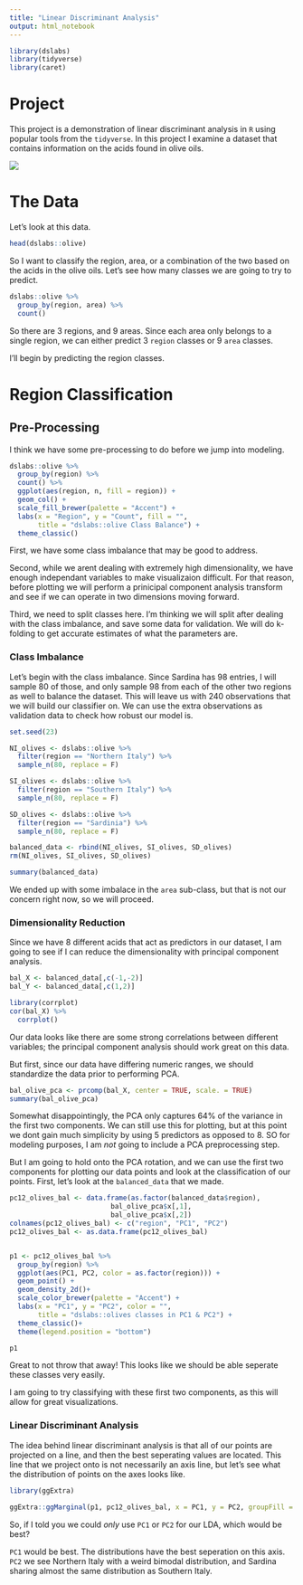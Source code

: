 ```yaml
---
title: "Linear Discriminant Analysis"
output: html_notebook
---
```




```r
library(dslabs)
library(tidyverse)
library(caret)
```

# Project

This project is a demonstration of linear discriminant analysis in `R` using popular tools from the `tidyverse`. In this project I examine a dataset that contains information on the acids found in olive oils.

![](https://cdn.drweil.com/wp-content/uploads/2016/12/diet-nutrition_nutrition_olive-oil-fraud_2382x2063_000079492729.jpg)

# The Data
Let's look at this data.
```r
head(dslabs::olive)
```




So I want to classify the region, area, or a combination of the two based on the acids in the olive oils. Let's see how many classes we are going to try to predict.

```r
dslabs::olive %>% 
  group_by(region, area) %>% 
  count()
```

So there are 3 regions, and 9 areas. Since each area only belongs to a single region, we can either predict 3 `region` classes or 9 `area` classes. 

I'll begin by predicting the region classes.

# Region Classification

## Pre-Processing
I think we have some pre-processing to do before we jump into modeling. 

```r
dslabs::olive %>% 
  group_by(region) %>% 
  count() %>% 
  ggplot(aes(region, n, fill = region)) +
  geom_col() +
  scale_fill_brewer(palette = "Accent") +
  labs(x = "Region", y = "Count", fill = "",
       title = "dslabs::olive Class Balance") +
  theme_classic() 
```

First, we have some class imbalance that may be good to address. 

Second, while we arent dealing with extremely high dimensionality, we have enough independant variables to make visualizaion difficult. For that reason, before plotting we will perform a prinicipal component analysis transform and see if we can operate in two dimensions moving forward. 

Third, we need to split classes here. I'm thinking we will split after dealing with the class imbalance, and save some data for validation. We will do k-folding to get accurate estimates of what the parameters are.


### Class Imbalance
Let's begin with the class imbalance. Since Sardina has 98 entries, I will sample 80 of those, and only sample 98 from each of the other two regions as well to balance the dataset. This will leave us with 240 observations that we will build our classifier on. We can use the extra observations as validation data to check how robust our model is.

```r
set.seed(23)

NI_olives <- dslabs::olive %>% 
  filter(region == "Northern Italy") %>% 
  sample_n(80, replace = F)

SI_olives <- dslabs::olive %>% 
  filter(region == "Southern Italy") %>% 
  sample_n(80, replace = F)

SD_olives <- dslabs::olive %>% 
  filter(region == "Sardinia") %>% 
  sample_n(80, replace = F)

balanced_data <- rbind(NI_olives, SI_olives, SD_olives)
rm(NI_olives, SI_olives, SD_olives)

summary(balanced_data)
```

We ended up with some imbalace in the `area` sub-class, but that is not our concern right now, so we will proceed.

### Dimensionality Reduction

Since we have 8 different acids that act as predictors in our dataset, I am going to see if I can reduce the dimensionality with principal component analysis.

```r
bal_X <- balanced_data[,c(-1,-2)]
bal_Y <- balanced_data[,c(1,2)]

library(corrplot)
cor(bal_X) %>% 
  corrplot()
```

Our data looks like there are some strong correlations between different variables; the principal component analysis should work great on this data.

But first, since our data have differing numeric ranges, we should standardize the data prior to performing PCA.

```r
bal_olive_pca <- prcomp(bal_X, center = TRUE, scale. = TRUE)
summary(bal_olive_pca)
```

Somewhat disappointingly, the PCA only captures 64% of the variance in the first two components. We can still use this for plotting, but at this point we dont gain much simplicity by using 5 predictors as opposed to 8. SO for modeling purposes, I am *not* going to include a PCA preprocessing step. 

But I am going to hold onto the PCA rotation, and we can use the first two components for plotting our data points and look at the classification of our points. First, let's look at the `balanced_data` that we made.

```r
pc12_olives_bal <- data.frame(as.factor(balanced_data$region),
                         bal_olive_pca$x[,1],
                         bal_olive_pca$x[,2]) 
colnames(pc12_olives_bal) <- c("region", "PC1", "PC2")
pc12_olives_bal <- as.data.frame(pc12_olives_bal)


p1 <- pc12_olives_bal %>% 
  group_by(region) %>% 
  ggplot(aes(PC1, PC2, color = as.factor(region))) +
  geom_point() +
  geom_density_2d()+
  scale_color_brewer(palette = "Accent") +
  labs(x = "PC1", y = "PC2", color = "",
       title = "dslabs::olives classes in PC1 & PC2") +
  theme_classic()+
  theme(legend.position = "bottom")

p1

```
Great to not throw that away! This looks like we should be able seperate these classes very easily.

I am going to try classifying with these first two components, as this will allow for great visualizations.

### Linear Discriminant Analysis

The idea behind linear discriminant analysis is that all of our points are projected on a line, and then the best seperating values are located. This line that we project onto is not necessarily an axis line, but let's see what the distribution of points on the axes looks like.


```r
library(ggExtra)

ggExtra::ggMarginal(p1, pc12_olives_bal, x = PC1, y = PC2, groupFill = TRUE)
```

So, if I told you we could *only* use `PC1` or `PC2` for our LDA, which would be best? 

`PC1` would be best. The distributions have the best seperation on this axis. `PC2` we see Northern Italy with a weird bimodal distribution, and Sardina sharing almost the same distribution as Southern Italy.










